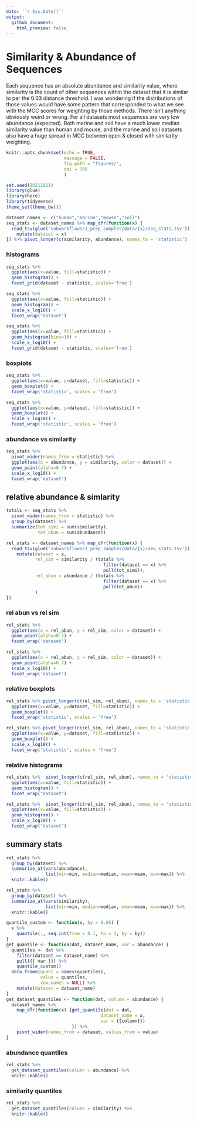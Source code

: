```yaml
---
date: '`r Sys.Date()`'
output: 
  github_document:
    html_preview: false
---
```


# Similarity & Abundance of Sequences

Each sequence has an absolute abundance and similarity value, where similarity
is the count of other sequences within the dataset that it is similar to per the
0.03 distance threshold. I was wondering if the distributions of those values
would have some pattern that corresponded to what we see with the MCC scores for
weighting by those methods. There isn't anything obviously weird or wrong. For
all datasets most sequences are very low abundance (expected). Both marine and
soil have a much lower median similarity value than human and mouse, and the
marine and soil datasets also have a huge spread in MCC between open & closed
with similarity weighting.

```r
knitr::opts_chunk$set(echo = TRUE,
                      message = FALSE,
                      fig.path = "figures/",
                      dpi = 300
                      )
```
```r
set.seed(20211021)
library(glue)
library(here)
library(tidyverse)
theme_set(theme_bw())
```

```r
dataset_names <- c("human","marine","mouse","soil")
seq_stats <- dataset_names %>% map_dfr(function(x) {
  read_tsv(glue('subworkflows/1_prep_samples/data/{x}/seq_stats.tsv')) %>% 
    mutate(dataset = x)
}) %>% pivot_longer(c(similarity, abundance), names_to = 'statistic')
```

### histograms

```r
seq_stats %>% 
  ggplot(aes(x=value, fill=statistic)) +
  geom_histogram() +
  facet_grid(dataset ~ statistic, scales='free')
```

```r
seq_stats %>% 
  ggplot(aes(x=value, fill=statistic)) +
  geom_histogram() +
  scale_x_log10() +
  facet_wrap("dataset")
```
```r
seq_stats %>% 
  ggplot(aes(x=value, fill=statistic)) +
  geom_histogram(bins=10) +
  scale_x_log10() +
  facet_grid(dataset ~ statistic, scales='free')
```

### boxplots

```r
seq_stats %>% 
  ggplot(aes(x=value, y=dataset, fill=statistic)) +
  geom_boxplot() +
  facet_wrap('statistic', scales = 'free')
``` 
```r
seq_stats %>% 
  ggplot(aes(x=value, y=dataset, fill=statistic)) +
  geom_boxplot() +
  scale_x_log10() +
  facet_wrap('statistic', scales = 'free')
``` 


### abundance vs similarity

```r
seq_stats %>% 
  pivot_wider(names_from = statistic) %>% 
  ggplot(aes(x = abundance, y = similarity, color = dataset)) +
  geom_point(alpha=0.7) +
  scale_x_log10() +
  facet_wrap('dataset')
```


## relative abundance & simlarity

```r
totals <- seq_stats %>%
  pivot_wider(names_from = statistic) %>% 
  group_by(dataset) %>% 
  summarize(tot_simi = sum(similarity),
            tot_abun = sum(abundance))

rel_stats <- dataset_names %>% map_dfr(function(x) {
  read_tsv(glue('subworkflows/1_prep_samples/data/{x}/seq_stats.tsv')) %>% 
    mutate(dataset = x,
           rel_sim = similarity / (totals %>% 
                                     filter(dataset == x) %>% 
                                     pull(tot_simi)),
           rel_abun = abundance / (totals %>% 
                                     filter(dataset == x) %>% 
                                     pull(tot_abun))
           )
})
```

### rel abun vs rel sim

```r
rel_stats %>% 
  ggplot(aes(x = rel_abun, y = rel_sim, color = dataset)) +
  geom_point(alpha=0.7) +
  facet_wrap('dataset')
```
```r
rel_stats %>% 
  ggplot(aes(x = rel_abun, y = rel_sim, color = dataset)) +
  geom_point(alpha=0.7) +
  scale_x_log10() +
  facet_wrap('dataset')
```

### relative boxplots

```r
rel_stats %>% pivot_longer(c(rel_sim, rel_abun), names_to = 'statistic') %>% 
  ggplot(aes(x=value, y=dataset, fill=statistic)) +
  geom_boxplot() +
  facet_wrap('statistic', scales = 'free')
``` 


```r
rel_stats %>% pivot_longer(c(rel_sim, rel_abun), names_to = 'statistic') %>% 
  ggplot(aes(x=value, y=dataset, fill=statistic)) +
  geom_boxplot() +
  scale_x_log10() +
  facet_wrap('statistic', scales = 'free')
```

### relative histograms

```r
rel_stats %>%  pivot_longer(c(rel_sim, rel_abun), names_to = 'statistic') %>% 
  ggplot(aes(x=value, fill=statistic)) +
  geom_histogram() +
  facet_wrap("dataset")
```

```r
rel_stats %>%  pivot_longer(c(rel_sim, rel_abun), names_to = 'statistic') %>% 
  ggplot(aes(x=value, fill=statistic)) +
  geom_histogram() +
  scale_x_log10() +
  facet_wrap("dataset")
```

## summary stats

```r
rel_stats %>% 
  group_by(dataset) %>% 
  summarize_at(vars(abundance), 
               list(min=min, median=median, mean=mean, max=max)) %>% 
  knitr::kable()
```


```r
rel_stats %>% 
  group_by(dataset) %>% 
  summarize_at(vars(similarity), 
               list(min=min, median=median, mean=mean, max=max)) %>% 
  knitr::kable()
```

```r
quantile_custom <- function(x, by = 0.05) {
  x %>% 
    quantile(., seq.int(from = 0.1, to = 1, by = by))
}
get_quantile <- function(dat, dataset_name, var = abundance) {
  quantiles <- dat %>% 
    filter(dataset == dataset_name) %>% 
    pull({{ var }}) %>%  
    quantile_custom()
  data.frame(quant = names(quantiles), 
             value = quantiles, 
             row.names = NULL) %>% 
    mutate(dataset = dataset_name)
}
get_dataset_quantiles <- function(dat, column = abundance) {
  dataset_names %>% 
    map_dfr(function(x) {get_quantile(dat = dat, 
                                    dataset_name = x,
                                    var = {{column}})
                         }) %>% 
    pivot_wider(names_from = dataset, values_from = value) 
}
```
 
### abundance quantiles
 
```r
rel_stats %>% 
  get_dataset_quantiles(column = abundance) %>% 
  knitr::kable()
```

### similarity quantiles
 
```r
rel_stats %>% 
  get_dataset_quantiles(column = similarity) %>% 
  knitr::kable()
```

